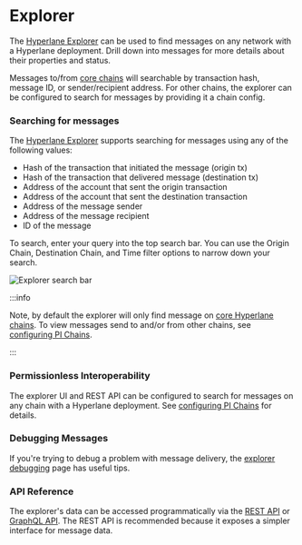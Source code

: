 # Explorer

The [Hyperlane Explorer](https://explorer.hyperlane.xyz/) can be used to find messages on any network with a Hyperlane deployment. Drill down into messages for more details about their properties and status.

Messages to/from [core chains](./reference/domains) will searchable by transaction hash, message ID, or sender/recipient address. For other chains, the explorer can be configured to search for messages by providing it a chain config.

### Searching for messages

The [Hyperlane Explorer](https://explorer.hyperlane.xyz/) supports searching for messages using any of the following values:

- Hash of the transaction that initiated the message (origin tx)
- Hash of the transaction that delivered message (destination tx)
- Address of the account that sent the origin transaction
- Address of the account that sent the destination transaction
- Address of the message sender
- Address of the message recipient
- ID of the message

To search, enter your query into the top search bar. You can use the Origin Chain, Destination Chain, and Time filter options to narrow down your search.

![Explorer search bar](../static/img/explorersearchbar.png)

:::info

Note, by default the explorer will only find message on [core Hyperlane chains](./reference/domains). To view messages send to and/or from other chains, see [configuring PI Chains](./guides/developer-tips/configuring-pi-chains.mdx).

:::

### Permissionless Interoperability

The explorer UI and REST API can be configured to search for messages on any chain with a Hyperlane deployment. See [configuring PI Chains](./guides/developer-tips/configuring-pi-chains.mdx) for details.

### Debugging Messages

If you're trying to debug a problem with message delivery, the [explorer debugging](./guides/developer-tips/explorer-debugging.mdx) page has useful tips.

### API Reference

The explorer's data can be accessed programmatically via the [REST API](./guides/developer-tips/rest-api.mdx) or [GraphQL API](./guides/developer-tips/rest-api.mdx). The REST API is recommended because it exposes a simpler interface for message data.